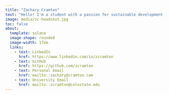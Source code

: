 ```yaml
---
title: "Zachary Cramton"
text: "Hello! I'm a student with a passion for sustainable development, urban ecology and regional planning."
image: media/zc-headshot.jpg
toc: false
about:
  template: solana
  image-shape: rounded
  image-width: 17em
  links:
    - text: LinkedIn
      href: https://www.linkedin.com/in/zcramton
    - text: GitHub
      href: https://github.com/zcramton
    - text: Personal Email
      href: mailto::zachary@cramton.com
    - text: University Email
      href: mailto::zcramton@colostate.edu
---
```

